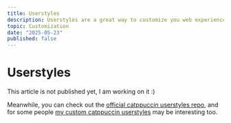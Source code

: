 ```yaml
---
title: Userstyles
description: Userstyles are a great way to customize you web experience
topic: Customization
date: "2025-05-23"
published: false
---
```


# Userstyles

This article is not published yet, I am working on it :)

Meanwhile, you can check out the [official catppuccin userstyles repo](https://github.com/catppuccin/userstyles/), 
and for some people [my custom catppuccin userstyles](https://userstyles.world/user/kurtschambach) may be interesting too.
